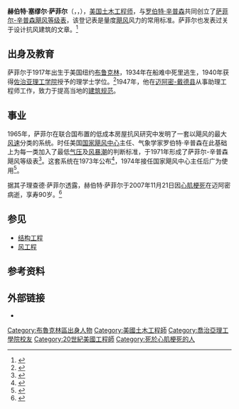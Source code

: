 {{infobox scientist
|name=赫伯特·萨菲尔
|image=Herbert Saffir (cropped).jpg
|native_name={{lang|en|Herbert Saffir}}
|birth_date={{birth date|1917|03|29}}
|birth_place={{flag|USA|1912}}[[纽约市|纽约]][[布鲁克林|布鲁克林]]
|death_date={{death date and age|2007|11|21|1917|03|29}}
|death_place={{USA}}[[迈阿密|迈阿密]]
|education=[[佐治亚理工学院|佐治亚理工学院]]
|known_for=与[[罗伯特·辛普森|罗伯特·辛普森]]共同创立[[萨菲尔-辛普森飓风等级|萨菲尔-辛普森飓风等级]]
|field=[[土木工程|土木工程]]
}}
'''赫伯特·塞缪尔·萨菲尔'''（{{lang-en|Herbert Seymour Saffir}}，{{IPAc-en|audio=En-us-Saffir.ogg|'|s|{|f|@r}}，{{bd|1917年|3月29日|2007年|11月21日}}），[[美国|美国]][[土木工程|土木工程师]]，与[[罗伯特·辛普森|罗伯特·辛普森]]共同创立了[[薩菲爾-辛普森颶風等級表|萨菲尔-辛普森飓风等级表]]，该登记表是量度[[飓风|飓风]]风力的常用标准。萨菲尔也发表过关于设计抗风建筑的文章。<ref>{{Cite web|title=Google Scholar: H. Saffir|url=https://scholar.google.com/scholar?hl=en&lr=&safe=off&q=author:h-saffir&btnG=Search|accessdate=2020-08-28|author=|date=|format=|publisher=Google Scholar|language=|archive-date=2020-08-28|archive-url=https://web.archive.org/web/20200828130245/https://scholar.google.com/scholar?hl=en&lr=&safe=off&q=author%3Ah-saffir&btnG=Search|dead-url=no}}</ref>

==出身及教育==
萨菲尔于1917年出生于美国纽约[[布鲁克林|布鲁克林]]，1934年在{{Le|莫罗城堡号|SS Moro Castle (1930)}}船难中死里逃生，1940年获得[[佐治亚理工学院|佐治亚理工学院]]授予的理学士学位。<ref>{{Cite web|title=Engineering Hall of Fame|url=http://www.alumni.gatech.edu/news/ttopics/win95/hallfame.html|accessdate=|author=|date=|format=|publisher=Georgia Institute of Technology|language=en|archive-date=2008-01-02|archive-url=https://web.archive.org/web/20080102101041/http://www.alumni.gatech.edu/news/ttopics/win95/hallfame.html|dead-url=no}}</ref>1947年，他在[[迈阿密-戴德县|迈阿密-戴德县]]从事助理工程师工作，致力于提高当地的[[建築規範|建筑规范]]。
==事业==
1965年，萨菲尔在联合国布置的低成本房屋抗风研究中发明了一套以飓风的最大[[风速|风速]]分类的系统。时任美国[[国家飓风中心|国家飓风中心]]主任、气象学家罗伯特·辛普森在此基础上为每一类加入了最低[[气压|气压]]及[[风暴潮|风暴潮]]的判断标准，于1971年形成了萨菲尔-辛普森飓风等级表<ref>{{Cite web|title=Hurricane scale invented to communicate storm danger|url=https://usatoday30.usatoday.com/weather/hurricane/whscale.htm|accessdate=2020-08-28|author=|date=2005-05-17|last=Williams|first=Jack|format=|publisher=USA Today|language=|archive-date=2020-08-08|archive-url=https://web.archive.org/web/20200808161853/http://usatoday30.usatoday.com/weather/hurricane/whscale.htm|dead-url=no}}</ref>。这套系统在1973年公布<ref>{{Cite web|title=Hurricanes to be Graded|url=http://www.thehurricanearchive.com/Viewer.aspx?img=82937522_clean&firstvisit=true&src=search&currentResult=9&currentPage=50|accessdate=|author=|date=1973-05-09|format=|publisher=AP|language=|archiveurl=https://web.archive.org/web/20160519155007/http://thehurricanearchive.com/viewer.aspx?currentpage=50&currentresult=9&firstvisit=true&img=82937522_clean&src=search|archivedate=2016-05-19|dead-url=yes}}</ref>，1974年{{Le|尼尔·弗兰克|Neil Frank}}接任国家飓风中心主任后广为使用<ref>{{Cite web|title="The Saffir/Simpson Hurricane Scale: An Interview with Dr. Robert Simpson|url=http://www.novalynx.com/simpson-interview.html|accessdate=|author=Debi Iacovelli|date=|year=2001|format=|publisher=Sun-Sentinel|language=|archiveurl=https://web.archive.org/web/20091023063932/http://www.novalynx.com/simpson-interview.html|archivedate=2009-10-23|dead-url=yes}}</ref>。

据其子理查德·萨菲尔透露，赫伯特·萨菲尔于2007年11月21日因[[心肌梗死|心肌梗死]]在迈阿密病逝，享寿90岁。<ref>{{Cite news|title=Herbert Saffir, 90; Hurricane Scale Creator|url=http://www.washingtonpost.com/wp-dyn/content/article/2007/11/23/AR2007112301595.html|date=2007-11-24|accessdate=2020-08-28|issn=0190-8286|language=en-US|first=Jessica|last=Gresko|archive-date=2018-08-25|archive-url=https://web.archive.org/web/20180825125736/http://www.washingtonpost.com/wp-dyn/content/article/2007/11/23/AR2007112301595.html|dead-url=no}}</ref>

==参见==
* [[结构工程|结构工程]]
* [[风工程|风工程]]
==参考资料==
{{reflist}}
==外部链接==
* {{commonscat-inline|Herbert Saffir}}

[[Category:布魯克林區出身人物|Category:布魯克林區出身人物]]
[[Category:美國土木工程師|Category:美國土木工程師]]
[[Category:喬治亞理工學院校友|Category:喬治亞理工學院校友]]
[[Category:20世紀美國工程師|Category:20世紀美國工程師]]
[[Category:死於心肌梗死的人|Category:死於心肌梗死的人]]
{{DEFAULTSORT:Saffir, Herbert Seymour}}